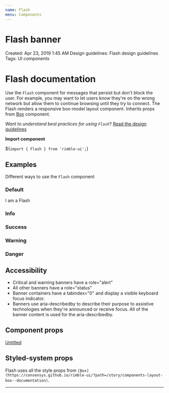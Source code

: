 ```yaml
---
name: Flash
menu: Components
---
```



# Flash banner

Created: Apr 23, 2019 1:45 AM
Design guidelines: Flash design guidelines
Tags: UI components

# Flash documentation

Use the `Flash` component for messages that persist but don't block the user. For example, you may want to let users know they're on the wrong network but allow them to continue browsing until they try to connect. The Flash renders a responsive box-model layout component. Inherits props from [Box](https://consensys.github.io/rimble-ui/?path=/story/components-layout-box--documentation) component.

*Want to understand best practices for using `Flash`*? [Read the design guidelines](#)

**Import component**

${`import { Flash } from 'rimble-ui';`}

## Examples

Different ways to use the `Flash` component

### Default
<Playground>
  <Flash>
  I am a Flash
  </Flash>
</Playground>


### Info

### Success



### Warning

### Danger

## Accessibility

- Critical and warning banners have a role="alert"
- All other banners have a role="status"
- Banner containers have a tabindex="0" and display a visible keyboard focus indicator.
- Banners use aria-describedby to describe their purpose to assistive technologies when they're announced or receive focus. All of the banner content is used for the aria-describedby.

## Component props

[Untitled](./-b20e9dc6-7549-46de-b460-5215adb2ff90.csv)

## Styled-system props

Flash uses all the style props from `[Box](https://consensys.github.io/rimble-ui/?path=/story/components-layout-box--documentation)`.

---

